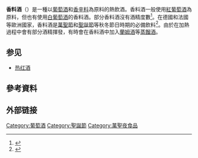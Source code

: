 '''香料酒'''（{{lang-en|mulled wine}}）是一種以[[葡萄酒|葡萄酒]]和[[香辛料|香辛料]]為原料的熱飲酒。香料酒一般使用[[紅葡萄酒|紅葡萄酒]]為原料，但也有使用[[白葡萄酒|白葡萄酒]]的香料酒。部分香料酒沒有酒精度數<ref>{{cite web|url=http://www.guardian.co.uk/lifeandstyle/wordofmouth/2010/dec/09/how-to-make-perfect-mulled-wine|title=How to make perfect mulled wine|last=Cloake|first=Felicity|date=9 December 2010|publisher=The Guardian|accessdate=5 February 2012|archive-date=2012-12-22|archive-url=https://web.archive.org/web/20121222061035/http://www.guardian.co.uk/lifeandstyle/wordofmouth/2010/dec/09/how-to-make-perfect-mulled-wine|dead-url=no}}</ref>。在德國和法國等歐洲國家，香料酒是[[萬聖節|萬聖節]]和[[聖誕節|聖誕節]]等秋冬節日時期的必備飲料<ref>{{cite book|last=John|first=J.|title=A Christmas Compendium|year=2005|url=https://archive.org/details/christmascompend0000john_l7t4|publisher=Continuum|pages=[https://archive.org/details/christmascompend0000john_l7t4/page/80 80]|isbn=0-8264-8749-1}}</ref>。由於在加熱過程中會有部分酒精揮發，有時會在香料酒中加入[[蘭姆酒|蘭姆酒]]等[[蒸餾酒|蒸餾酒]]。

== 参见 ==
* [[热红酒|热红酒]]

==參考資料==
{{Reflist}}

== 外部链接 ==
{{Commonscat|Mulled wine}}

[[Category:葡萄酒|Category:葡萄酒]]
[[Category:聖誕節|Category:聖誕節]]
[[Category:萬聖夜食品|Category:萬聖夜食品]]